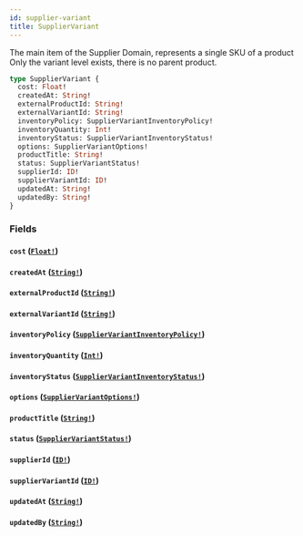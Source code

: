 ```yaml
---
id: supplier-variant
title: SupplierVariant
---
```


The main item of the Supplier Domain, represents a single SKU of a product
Only the variant level exists, there is no parent product.

```graphql
type SupplierVariant {
  cost: Float!
  createdAt: String!
  externalProductId: String!
  externalVariantId: String!
  inventoryPolicy: SupplierVariantInventoryPolicy!
  inventoryQuantity: Int!
  inventoryStatus: SupplierVariantInventoryStatus!
  options: SupplierVariantOptions!
  productTitle: String!
  status: SupplierVariantStatus!
  supplierId: ID!
  supplierVariantId: ID!
  updatedAt: String!
  updatedBy: String!
}
```

### Fields

#### `cost` ([`Float!`](/developers/supplier-apis/supply-api/graphql/reference/scalars/float))

#### `createdAt` ([`String!`](/developers/supplier-apis/supply-api/graphql/reference/scalars/string))

#### `externalProductId` ([`String!`](/developers/supplier-apis/supply-api/graphql/reference/scalars/string))

#### `externalVariantId` ([`String!`](/developers/supplier-apis/supply-api/graphql/reference/scalars/string))

#### `inventoryPolicy` ([`SupplierVariantInventoryPolicy!`](/developers/supplier-apis/supply-api/graphql/reference/enums/supplier-variant-inventory-policy))

#### `inventoryQuantity` ([`Int!`](/developers/supplier-apis/supply-api/graphql/reference/scalars/int))

#### `inventoryStatus` ([`SupplierVariantInventoryStatus!`](/developers/supplier-apis/supply-api/graphql/reference/enums/supplier-variant-inventory-status))

#### `options` ([`SupplierVariantOptions!`](/developers/supplier-apis/supply-api/graphql/reference/objects/supplier-variant-options))

#### `productTitle` ([`String!`](/developers/supplier-apis/supply-api/graphql/reference/scalars/string))

#### `status` ([`SupplierVariantStatus!`](/developers/supplier-apis/supply-api/graphql/reference/enums/supplier-variant-status))

#### `supplierId` ([`ID!`](/developers/supplier-apis/supply-api/graphql/reference/scalars/id))

#### `supplierVariantId` ([`ID!`](/developers/supplier-apis/supply-api/graphql/reference/scalars/id))

#### `updatedAt` ([`String!`](/developers/supplier-apis/supply-api/graphql/reference/scalars/string))

#### `updatedBy` ([`String!`](/developers/supplier-apis/supply-api/graphql/reference/scalars/string))
